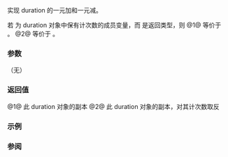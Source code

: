 {{cpp/chrono/duration/title|operator+{{dsc small|(一元)}}|operator-{{dsc small|(一元)}}}}
{{cpp/chrono/duration/navbar}}
{{dcl begin}}
{{dcl rev multi|num=1|until1=c++17|dcl1=
constexpr duration operator+() const;
|dcl2=
constexpr std::common_type_t&lt;duration&gt; operator+() const;
}}
{{dcl rev multi|num=2|until1=c++17|dcl1=
constexpr duration operator-() const;
|dcl2=
constexpr std::common_type_t&lt;duration&gt; operator-() const;
}}
{{dcl end}}

实现 duration 的一元加和一元减。

若 {{tt|rep_}} 为 duration 对象中保有计次数的成员变量，而 {{tt|D}} 是返回类型，则
@1@ 等价于 {{c|return D(*this);}}。
@2@ 等价于 {{c|return D(-rep_);}}。

===参数===
（无）

===返回值===
@1@ 此 duration 对象的副本
@2@ 此 duration 对象的副本，对其计次数取反

===示例===
{{example 
|code=
#include &lt;chrono&gt;
#include &lt;iostream&gt;
 
int main()
{
    constexpr std::chrono::seconds s1(-052);
    constexpr std::chrono::seconds s2 = -s1;
 
    std::cout &lt;&lt; "" &lt;&lt; s1 &lt;&lt; " 取负值为 " &lt;&lt; s2 &lt;&lt; '\n';
}
|output=
-42s 取负值为 42s
}}

===参阅===
{{dsc begin}}
{{dsc inc|cpp/chrono/duration/dsc operator_arith2}}
{{dsc inc|cpp/chrono/duration/dsc operator_arith4}}
{{dsc end}}

{{langlinks|de|en|es|fr|it|ja|pt|ru}}